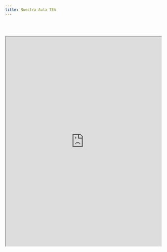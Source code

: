```yaml
---
title: Nuestra Aula TEA
---  
```


<br>
<br>

<iframe src="https://docs.google.com/viewer?srcid=18s7HwpPrZBaXPo_gEJxuH_bhkCp1DFSz&pid=explorer&efh=false&a=v&chrome=false&embedded=true" width="100%" height="680px"></iframe>
